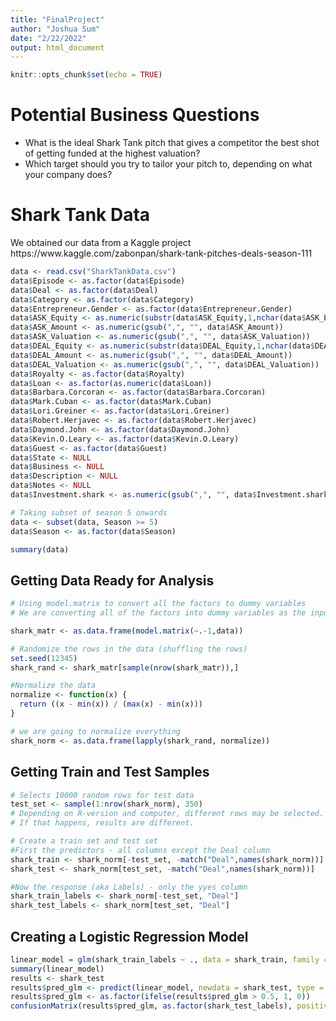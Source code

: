 ```yaml
---
title: "FinalProject"
author: "Joshua Sum"
date: "2/22/2022"
output: html_document
---
```


```r
knitr::opts_chunk$set(echo = TRUE)
```

# Potential Business Questions
- What is the ideal Shark Tank pitch that gives a competitor the best shot of getting funded at the highest valuation?
- Which target should you try to tailor your pitch to, depending on what your company does?

# Shark Tank Data
We obtained our data from a Kaggle project https://www.kaggle.com/zabonpan/shark-tank-pitches-deals-season-111
```r
data <- read.csv("SharkTankData.csv")
data$Episode <- as.factor(data$Episode)
data$Deal <- as.factor(data$Deal)
data$Category <- as.factor(data$Category)
data$Entrepreneur.Gender <- as.factor(data$Entrepreneur.Gender)
data$ASK_Equity <- as.numeric(substr(data$ASK_Equity,1,nchar(data$ASK_Equity)-1))/100
data$ASK_Amount <- as.numeric(gsub(",", "", data$ASK_Amount))
data$ASK_Valuation <- as.numeric(gsub(",", "", data$ASK_Valuation))
data$DEAL_Equity <- as.numeric(substr(data$DEAL_Equity,1,nchar(data$DEAL_Equity)-1))/100
data$DEAL_Amount <- as.numeric(gsub(",", "", data$DEAL_Amount))
data$DEAL_Valuation <- as.numeric(gsub(",", "", data$DEAL_Valuation))
data$Royalty <- as.factor(data$Royalty)
data$Loan <- as.factor(as.numeric(data$Loan))
data$Barbara.Corcoran <- as.factor(data$Barbara.Corcoran)
data$Mark.Cuban <- as.factor(data$Mark.Cuban)
data$Lori.Greiner <- as.factor(data$Lori.Greiner)
data$Robert.Herjavec <- as.factor(data$Robert.Herjavec)
data$Daymond.John <- as.factor(data$Daymond.John)
data$Kevin.O.Leary <- as.factor(data$Kevin.O.Leary)
data$Guest <- as.factor(data$Guest)
data$State <- NULL
data$Business <- NULL
data$Description <- NULL
data$Notes <- NULL
data$Investment.shark <- as.numeric(gsub(",", "", data$Investment.shark))

# Taking subset of season 5 onwards
data <- subset(data, Season >= 5)
data$Season <- as.factor(data$Season)

summary(data)
```

## Getting Data Ready for Analysis

```r
# Using model.matrix to convert all the factors to dummy variables
# We are converting all of the factors into dummy variables as the input into knn has to be numeric

shark_matr <- as.data.frame(model.matrix(~.-1,data))

# Randomize the rows in the data (shuffling the rows)
set.seed(12345)
shark_rand <- shark_matr[sample(nrow(shark_matr)),]

#Normalize the data
normalize <- function(x) {
  return ((x - min(x)) / (max(x) - min(x)))
}

# we are going to normalize everything 
shark_norm <- as.data.frame(lapply(shark_rand, normalize))
```

## Getting Train and Test Samples

```r
# Selects 10000 random rows for test data
test_set <- sample(1:nrow(shark_norm), 350) 
# Depending on R-version and computer, different rows may be selected. 
# If that happens, results are different. 

# Create a train set and test set
#First the predictors - all columns except the Deal column
shark_train <- shark_norm[-test_set, -match("Deal",names(shark_norm))]
shark_test <- shark_norm[test_set, -match("Deal",names(shark_norm))]

#Now the response (aka Labels) - only the yyes column
shark_train_labels <- shark_norm[-test_set, "Deal"]
shark_test_labels <- shark_norm[test_set, "Deal"]
```

## Creating a Logistic Regression Model

```r
linear_model = glm(shark_train_labels ~ ., data = shark_train, family ="binomial")
summary(linear_model)
results <- shark_test
results$pred_glm <- predict(linear_model, newdata = shark_test, type = "response")
results$pred_glm <- as.factor(ifelse(results$pred_glm > 0.5, 1, 0))
confusionMatrix(results$pred_glm, as.factor(shark_test_labels), positive = "1")
```
